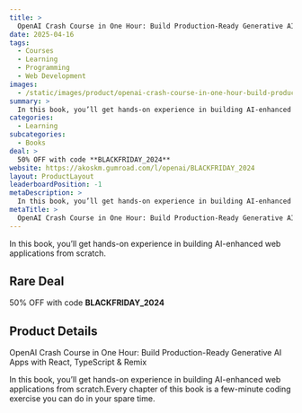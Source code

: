 ```yaml
---
title: >
  OpenAI Crash Course in One Hour: Build Production-Ready Generative AI Apps with React, TypeScript & Remix
date: 2025-04-16
tags:
  - Courses
  - Learning
  - Programming
  - Web Development
images:
  - /static/images/product/openai-crash-course-in-one-hour-build-production-ready-generative-ai-apps-with-react-typescript-remix/og-image.png
summary: >
  In this book, you’ll get hands-on experience in building AI-enhanced web applications from scratch.
categories:
  - Learning
subcategories:
  - Books
deal: >
  50% OFF with code **BLACKFRIDAY_2024**
website: https://akoskm.gumroad.com/l/openai/BLACKFRIDAY_2024
layout: ProductLayout
leaderboardPosition: -1
metaDescription: >
  In this book, you’ll get hands-on experience in building AI-enhanced web applications from scratch.Every chapter of this book is a few-minute coding exercise you can do in your spare time.
metaTitle: >
  OpenAI Crash Course in One Hour: Build Production-Ready Generative AI Apps with React, TypeScript & Remix
---
```

In this book, you’ll get hands-on experience in building AI-enhanced web applications from scratch.

## Rare Deal

50% OFF with code **BLACKFRIDAY_2024**

## Product Details

OpenAI Crash Course in One Hour: Build Production-Ready Generative AI Apps with React, TypeScript & Remix

In this book, you’ll get hands-on experience in building AI-enhanced web applications from scratch.Every chapter of this book is a few-minute coding exercise you can do in your spare time.
